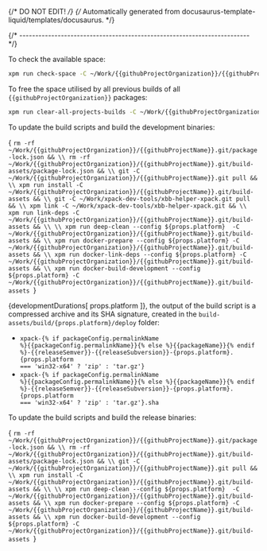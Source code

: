 {/* DO NOT EDIT! */}
{/* Automatically generated from docusaurus-template-liquid/templates/docusaurus. */}



{/* ------------------------------------------------------------------------ */}

To check the available space:

```sh
xpm run check-space -C ~/Work/{{githubProjectOrganization}}/{{githubProjectName}}.git/build-assets
```

To free the space utilised by all previous builds of all `{{githubProjectOrganization}}` packages:

```sh
xpm run clear-all-projects-builds -C ~/Work/{{githubProjectOrganization}}/{{githubProjectName}}.git/build-assets
```

To update the build scripts and build the development binaries:

<CodeBlock language="sh"> {
`rm -rf ~/Work/{{githubProjectOrganization}}/{{githubProjectName}}.git/package-lock.json && \\
rm -rf ~/Work/{{githubProjectOrganization}}/{{githubProjectName}}.git/build-assets/package-lock.json && \\
git -C ~/Work/{{githubProjectOrganization}}/{{githubProjectName}}.git pull && \\
xpm run install -C ~/Work/{{githubProjectOrganization}}/{{githubProjectName}}.git/build-assets && \\
git -C ~/Work/xpack-dev-tools/xbb-helper-xpack.git pull && \\
xpm link -C ~/Work/xpack-dev-tools/xbb-helper-xpack.git && \\
xpm run link-deps -C ~/Work/{{githubProjectOrganization}}/{{githubProjectName}}.git/build-assets && \\
\\
xpm run deep-clean --config ${props.platform}  -C ~/Work/{{githubProjectOrganization}}/{{githubProjectName}}.git/build-assets && \\
xpm run docker-prepare --config ${props.platform} -C ~/Work/{{githubProjectOrganization}}/{{githubProjectName}}.git/build-assets && \\
xpm run docker-link-deps --config ${props.platform} -C ~/Work/{{githubProjectOrganization}}/{{githubProjectName}}.git/build-assets && \\
xpm run docker-build-development --config ${props.platform} -C ~/Work/{{githubProjectOrganization}}/{{githubProjectName}}.git/build-assets
`} </CodeBlock>

{developmentDurations[ props.platform ]}, the output of the build script is a compressed
archive and its SHA signature, created in
the <code>build-assets/build/{props.platform}/deploy</code> folder:

- <code>xpack-{% if packageConfig.permalinkName %}{{packageConfig.permalinkName}}{% else %}{{packageName}}{% endif %}-{{releaseSemver}}-{{releaseSubversion}}-{props.platform}.{props.platform === 'win32-x64' ? 'zip' : 'tar.gz'}</code>
- <code>xpack-{% if packageConfig.permalinkName %}{{packageConfig.permalinkName}}{% else %}{{packageName}}{% endif %}-{{releaseSemver}}-{{releaseSubversion}}-{props.platform}.{props.platform === 'win32-x64' ? 'zip' : 'tar.gz'}.sha</code>

To update the build scripts and build the release binaries:

<CodeBlock language="sh"> {
`rm -rf ~/Work/{{githubProjectOrganization}}/{{githubProjectName}}.git/package-lock.json && \\
rm -rf ~/Work/{{githubProjectOrganization}}/{{githubProjectName}}.git/build-assets/package-lock.json && \\
git -C ~/Work/{{githubProjectOrganization}}/{{githubProjectName}}.git pull && \\
xpm run install -C ~/Work/{{githubProjectOrganization}}/{{githubProjectName}}.git/build-assets && \\
\\
xpm run deep-clean --config ${props.platform}  -C ~/Work/{{githubProjectOrganization}}/{{githubProjectName}}.git/build-assets && \\
xpm run docker-prepare --config ${props.platform} -C ~/Work/{{githubProjectOrganization}}/{{githubProjectName}}.git/build-assets && \\
xpm run docker-build-development --config ${props.platform} -C ~/Work/{{githubProjectOrganization}}/{{githubProjectName}}.git/build-assets
`} </CodeBlock>

